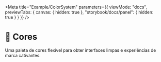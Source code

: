 

<Meta
	title="Example/ColorSystem"
	parameters={{
		viewMode: "docs",
		previewTabs: {
			canvas: { hidden: true },
			"storybook/docs/panel": { hidden: true }
		}
	}}
/>

# 🎨 Cores

Uma paleta de cores flexível para obter interfaces limpas e experiências de marca cativantes.

<ColorPalette>
	<ColorPalette.ColorItem
		title="Neutral"
		subtitle="Essas cores são usadas como cores secundárias de suporte em planos de fundo, cores de texto, separadores, modelos, etc."
		colors={colors.neutral}
	/>
	<ColorPalette.ColorItem
		title="Primary"
		subtitle="A paleta de cores primárias é usada em todos os elementos interativos, como CTAs, links, entradas, estados ativos, etc."
		colors={colors.primary}
	/>
	<ColorPalette.ColorItem
		title="Success"
		subtitle="Essas cores transmitem uma emoção de positividade. Geralmente usado em estados completos e bem-sucedidos."
		colors={colors.success}
	/>
	<ColorPalette.ColorItem
		title="Warning"
		subtitle="Essas cores transmitem a sensação de cautela. Geralmente usado em estados de aviso."
		colors={colors.warning}
	/>
	<ColorPalette.ColorItem
		title="Destructive"
		subtitle="Essas cores transmitem uma emoção de negatividade. Geralmente usado em estados de erro."
		colors={colors.destructive}
	/>
</ColorPalette>
